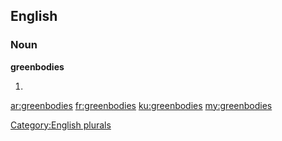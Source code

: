==English==

===Noun===
'''greenbodies'''

# {{plural of|[[greenbody]]}}

[[Category:English plurals]]

[[ar:greenbodies]]
[[fr:greenbodies]]
[[ku:greenbodies]]
[[my:greenbodies]]